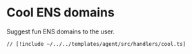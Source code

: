 # Cool ENS domains  

Suggest fun ENS domains to the user.
```tsx [src/handlers/cool.ts]
// [!include ~/../../templates/agent/src/handlers/cool.ts]
```
